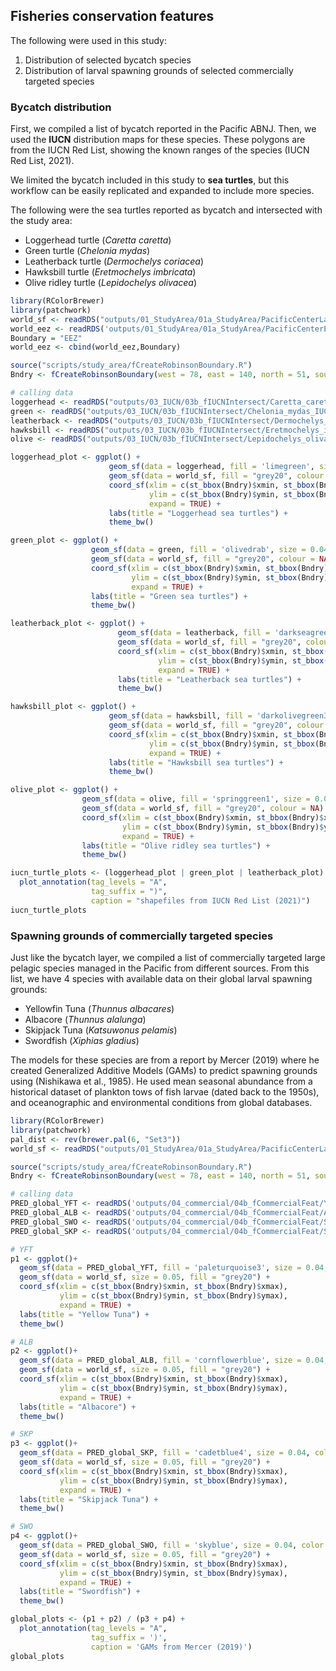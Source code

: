 ## Fisheries conservation features

The following were used in this study:

1. Distribution of selected bycatch species
2. Distribution of larval spawning grounds of selected commercially targeted species

### Bycatch distribution

First, we compiled a list of bycatch reported in the Pacific ABNJ. Then, we used the **IUCN** distribution maps for these species. These polygons are from the IUCN Red List, showing the known ranges of the species (IUCN Red List, 2021).

We limited the bycatch included in this study to **sea turtles**, but this workflow can be easily replicated and expanded to include more species.

The following were the sea turtles reported as bycatch and intersected with the study area:

* Loggerhead turtle (*Caretta caretta*)
* Green turtle (*Chelonia mydas*)
* Leatherback turtle (*Dermochelys coriacea*)
* Hawksbill turtle (*Eretmochelys imbricata*)
* Olive ridley turtle (*Lepidochelys olivacea*)

```r
library(RColorBrewer)
library(patchwork)
world_sf <- readRDS("outputs/01_StudyArea/01a_StudyArea/PacificCenterLand.rds")
world_eez <- readRDS('outputs/01_StudyArea/01a_StudyArea/PacificCenterEEZ.rds')
Boundary = "EEZ"
world_eez <- cbind(world_eez,Boundary)

source("scripts/study_area/fCreateRobinsonBoundary.R")
Bndry <- fCreateRobinsonBoundary(west = 78, east = 140, north = 51, south = 60)

# calling data
loggerhead <- readRDS("outputs/03_IUCN/03b_fIUCNIntersect/Caretta_caretta_IUCN.rds")
green <- readRDS("outputs/03_IUCN/03b_fIUCNIntersect/Chelonia_mydas_IUCN.rds")
leatherback <- readRDS("outputs/03_IUCN/03b_fIUCNIntersect/Dermochelys_coriacea_IUCN.rds")
hawksbill <- readRDS("outputs/03_IUCN/03b_fIUCNIntersect/Eretmochelys_imbricata_IUCN.rds")
olive <- readRDS("outputs/03_IUCN/03b_fIUCNIntersect/Lepidochelys_olivacea_IUCN.rds")

loggerhead_plot <- ggplot() + 
                      geom_sf(data = loggerhead, fill = 'limegreen', size = 0.04, color = NA) + 
                      geom_sf(data = world_sf, fill = "grey20", colour = NA) +
                      coord_sf(xlim = c(st_bbox(Bndry)$xmin, st_bbox(Bndry)$xmax), 
                               ylim = c(st_bbox(Bndry)$ymin, st_bbox(Bndry)$ymax),
                               expand = TRUE) +
                      labs(title = "Loggerhead sea turtles") +
                      theme_bw()

green_plot <- ggplot() + 
                  geom_sf(data = green, fill = 'olivedrab', size = 0.04, color = NA) + 
                  geom_sf(data = world_sf, fill = "grey20", colour = NA) +
                  coord_sf(xlim = c(st_bbox(Bndry)$xmin, st_bbox(Bndry)$xmax), 
                           ylim = c(st_bbox(Bndry)$ymin, st_bbox(Bndry)$ymax),
                           expand = TRUE) +
                  labs(title = "Green sea turtles") +
                  theme_bw()

leatherback_plot <- ggplot() + 
                        geom_sf(data = leatherback, fill = 'darkseagreen', size = 0.04, color = NA) + 
                        geom_sf(data = world_sf, fill = "grey20", colour = NA) +
                        coord_sf(xlim = c(st_bbox(Bndry)$xmin, st_bbox(Bndry)$xmax), 
                                 ylim = c(st_bbox(Bndry)$ymin, st_bbox(Bndry)$ymax),
                                 expand = TRUE) +
                        labs(title = "Leatherback sea turtles") +
                        theme_bw()

hawksbill_plot <- ggplot() + 
                      geom_sf(data = hawksbill, fill = 'darkolivegreen3', size = 0.04, color = NA) + 
                      geom_sf(data = world_sf, fill = "grey20", colour = NA) +
                      coord_sf(xlim = c(st_bbox(Bndry)$xmin, st_bbox(Bndry)$xmax), 
                               ylim = c(st_bbox(Bndry)$ymin, st_bbox(Bndry)$ymax),
                               expand = TRUE) +
                      labs(title = "Hawksbill sea turtles") +
                      theme_bw()

olive_plot <- ggplot() + 
                geom_sf(data = olive, fill = 'springgreen1', size = 0.04, color = NA) + 
                geom_sf(data = world_sf, fill = "grey20", colour = NA) +
                coord_sf(xlim = c(st_bbox(Bndry)$xmin, st_bbox(Bndry)$xmax), 
                         ylim = c(st_bbox(Bndry)$ymin, st_bbox(Bndry)$ymax),
                         expand = TRUE) +
                labs(title = "Olive ridley sea turtles") +
                theme_bw()

iucn_turtle_plots <- (loggerhead_plot | green_plot | leatherback_plot) / (hawksbill_plot | olive_plot) +
  plot_annotation(tag_levels = "A",
                  tag_suffix = ")",
                  caption = "shapefiles from IUCN Red List (2021)")
iucn_turtle_plots
```

### Spawning grounds of commercially targeted species

Just like the bycatch layer, we compiled a list of commercially targeted large pelagic species managed in the Pacific from different sources. From this list, we have 4 species with available data on their global larval spawning grounds:

* Yellowfin Tuna (*Thunnus albacares*)
* Albacore (*Thunnus alalunga*)
* Skipjack Tuna (*Katsuwonus pelamis*)
* Swordfish (*Xiphias gladius*)

The models for these species are from a report by Mercer (2019) where he created Generalized Additive Models (GAMs) to predict spawning grounds using (Nishikawa et al., 1985). He used mean seasonal abundance from a historical dataset of plankton tows of fish larvae (dated back to the 1950s), and oceanographic and environmental conditions from global databases.

```r
library(RColorBrewer)
library(patchwork)
pal_dist <- rev(brewer.pal(6, "Set3"))
world_sf <- readRDS("outputs/01_StudyArea/01a_StudyArea/PacificCenterLand.rds")

source("scripts/study_area/fCreateRobinsonBoundary.R")
Bndry <- fCreateRobinsonBoundary(west = 78, east = 140, north = 51, south = 60)

# calling data
PRED_global_YFT <- readRDS('outputs/04_commercial/04b_fCommercialFeat/YFT.rds')
PRED_global_ALB <- readRDS('outputs/04_commercial/04b_fCommercialFeat/ALB.rds')
PRED_global_SWO <- readRDS('outputs/04_commercial/04b_fCommercialFeat/SWO.rds')
PRED_global_SKP <- readRDS('outputs/04_commercial/04b_fCommercialFeat/SKP.rds')

# YFT
p1 <- ggplot()+
  geom_sf(data = PRED_global_YFT, fill = 'paleturquoise3', size = 0.04, color = NA) +
  geom_sf(data = world_sf, size = 0.05, fill = "grey20") +
  coord_sf(xlim = c(st_bbox(Bndry)$xmin, st_bbox(Bndry)$xmax), 
           ylim = c(st_bbox(Bndry)$ymin, st_bbox(Bndry)$ymax),
           expand = TRUE) +
  labs(title = "Yellow Tuna") +
  theme_bw()

# ALB
p2 <- ggplot()+
  geom_sf(data = PRED_global_ALB, fill = 'cornflowerblue', size = 0.04, color = NA) +
  geom_sf(data = world_sf, size = 0.05, fill = "grey20") +
  coord_sf(xlim = c(st_bbox(Bndry)$xmin, st_bbox(Bndry)$xmax), 
           ylim = c(st_bbox(Bndry)$ymin, st_bbox(Bndry)$ymax),
           expand = TRUE) +
  labs(title = "Albacore") +
  theme_bw()

# SKP
p3 <- ggplot()+
  geom_sf(data = PRED_global_SKP, fill = 'cadetblue4', size = 0.04, color = NA) +
  geom_sf(data = world_sf, size = 0.05, fill = "grey20") +
  coord_sf(xlim = c(st_bbox(Bndry)$xmin, st_bbox(Bndry)$xmax), 
           ylim = c(st_bbox(Bndry)$ymin, st_bbox(Bndry)$ymax),
           expand = TRUE) +
  labs(title = "Skipjack Tuna") +
  theme_bw()

# SWO
p4 <- ggplot()+
  geom_sf(data = PRED_global_SWO, fill = 'skyblue', size = 0.04, color = NA) +
  geom_sf(data = world_sf, size = 0.05, fill = "grey20") +
  coord_sf(xlim = c(st_bbox(Bndry)$xmin, st_bbox(Bndry)$xmax), 
           ylim = c(st_bbox(Bndry)$ymin, st_bbox(Bndry)$ymax),
           expand = TRUE) +
  labs(title = "Swordfish") +
  theme_bw()

global_plots <- (p1 + p2) / (p3 + p4) +
  plot_annotation(tag_levels = "A",
                  tag_suffix = ')',
                  caption = 'GAMs from Mercer (2019)')
global_plots

```
